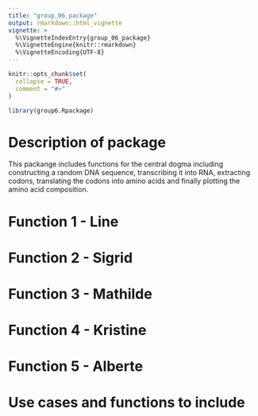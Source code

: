 ```yaml
---
title: "group_06_package"
output: rmarkdown::html_vignette
vignette: >
  %\VignetteIndexEntry{group_06_package}
  %\VignetteEngine{knitr::rmarkdown}
  %\VignetteEncoding{UTF-8}
---
```


```r
knitr::opts_chunk$set(
  collapse = TRUE,
  comment = "#>"
)
```

```r
library(group6.Rpackage)
```

# Description of package

This packange includes functions for the central dogma including constructing a random DNA sequence, transcribing it into RNA, extracting codons, translating the codons into amino acids and finally plotting the amino acid composition.

# Function 1 - Line

# Function 2 - Sigrid

# Function 3 - Mathilde

# Function 4 - Kristine

# Function 5 - Alberte

# Use cases and functions to include

